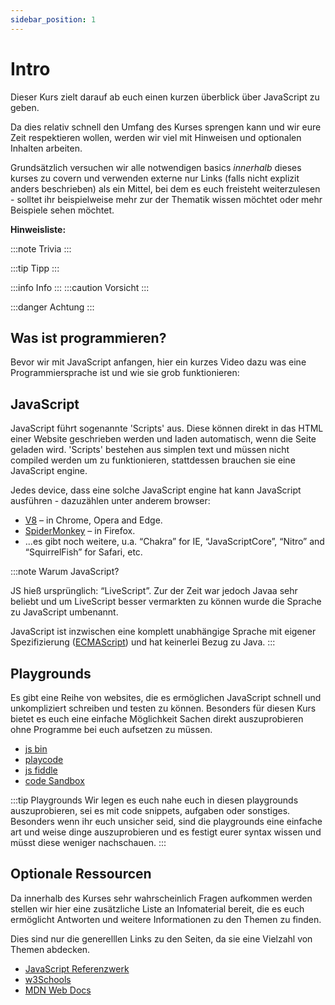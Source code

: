 ```yaml
---
sidebar_position: 1
---
```



# Intro

Dieser Kurs zielt darauf ab euch einen kurzen überblick über JavaScript zu geben.

Da dies relativ schnell den Umfang des Kurses sprengen kann und wir eure Zeit respektieren wollen, werden wir viel mit Hinweisen und optionalen Inhalten arbeiten.

Grundsätzlich versuchen wir alle notwendigen basics _innerhalb_ dieses kurses zu covern und verwenden externe nur Links (falls nicht explizit anders beschrieben) als ein Mittel, bei dem es euch freisteht weiterzulesen - solltet ihr beispielweise mehr zur der Thematik wissen möchtet oder mehr Beispiele sehen möchtet.

**Hinweisliste:**

:::note Trivia
:::

:::tip Tipp
:::

:::info Info
:::
:::caution Vorsicht
:::

:::danger Achtung
:::

## Was ist programmieren?

Bevor wir mit JavaScript anfangen, hier ein kurzes Video dazu was eine Programmiersprache
ist und wie sie grob funktionieren:

<div style={{ display: "flex", justifyContent: "center" }}>
  <ReactPlayer controls url="https://www.youtube.com/watch?v=EGQh5SZctaE" />
</div>

## JavaScript

JavaScript führt sogenannte 'Scripts' aus. Diese können direkt in das HTML einer Website geschrieben werden und laden automatisch, wenn die Seite geladen wird.
'Scripts' bestehen aus simplen text und müssen nicht compiled werden um zu funktionieren, stattdessen brauchen sie eine JavaScript engine.

Jedes device, dass eine solche JavaScript engine hat kann JavaScript ausführen - dazuzählen unter anderem browser:

- [V8](<https://en.wikipedia.org/wiki/V8_(JavaScript_engine)>) – in Chrome, Opera and Edge.
- [SpiderMonkey](https://en.wikipedia.org/wiki/SpiderMonkey) – in Firefox.
- ...es gibt noch weitere, u.a. “Chakra” for IE, “JavaScriptCore”, “Nitro” and “SquirrelFish” for Safari, etc.

:::note Warum JavaScript?

JS hieß ursprünglich: “LiveScript”. Zur der Zeit war jedoch Javaa sehr beliebt und um LiveScript besser vermarkten zu können wurde die Sprache
zu JavaScript umbenannt.

JavaScript ist inzwischen eine komplett unabhängige Sprache mit eigener Spezifizierung ([ECMAScript](https://en.wikipedia.org/wiki/ECMAScript)) und hat keinerlei Bezug zu Java.
:::

## Playgrounds

Es gibt eine Reihe von websites, die es ermöglichen JavaScript schnell und unkompliziert schreiben und testen zu können.
Besonders für diesen Kurs bietet es euch eine einfache Möglichkeit Sachen direkt auszuprobieren ohne Programme bei euch aufsetzen zu müssen.

- [js bin](https://jsbin.com/?html,js,console)
- [playcode](https://playcode.io/javascript)
- [js fiddle](https://jsfiddle.net/)
- [code Sandbox](https://codesandbox.io/s/)

:::tip Playgrounds
Wir legen es euch nahe euch in diesen playgrounds auszuprobieren, sei es mit code snippets, aufgaben oder sonstiges.
Besonders wenn ihr euch unsicher seid, sind die playgrounds eine einfache art und weise dinge auszuprobieren und es festigt eurer
syntax wissen und müsst diese weniger nachschauen.
:::

## Optionale Ressourcen

Da innerhalb des Kurses sehr wahrscheinlich Fragen aufkommen werden stellen wir hier eine zusätzliche Liste an Infomaterial bereit,
die es euch ermöglicht Antworten und weitere Informationen zu den Themen zu finden.

Dies sind nur die generelllen Links zu den Seiten, da sie eine Vielzahl von Themen abdecken.

- [JavaScript Referenzwerk](https://javascript.info/)
- [w3Schools](https://www.w3schools.com/js/default.asp)
- [MDN Web Docs](https://developer.mozilla.org/de/)
